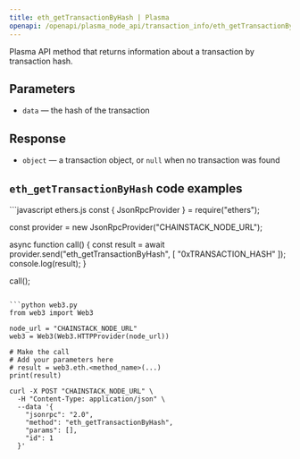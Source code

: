 ```yaml
---
title: eth_getTransactionByHash | Plasma
openapi: /openapi/plasma_node_api/transaction_info/eth_getTransactionByHash.json POST /be84184cd12967be5a65d06651c60085
---
```


Plasma API method that returns information about a transaction by transaction hash.

## Parameters

* `data` — the hash of the transaction

## Response

* `object` — a transaction object, or `null` when no transaction was found

## `eth_getTransactionByHash` code examples

<CodeGroup>
```javascript ethers.js
const { JsonRpcProvider } = require("ethers");

const provider = new JsonRpcProvider("CHAINSTACK_NODE_URL");

async function call() {
  const result = await provider.send("eth_getTransactionByHash", [
    "0xTRANSACTION_HASH"
  ]);
  console.log(result);
}

call();
```

```python web3.py
from web3 import Web3

node_url = "CHAINSTACK_NODE_URL"
web3 = Web3(Web3.HTTPProvider(node_url))

# Make the call
# Add your parameters here
# result = web3.eth.<method_name>(...)
print(result)
```

```shell cURL
curl -X POST "CHAINSTACK_NODE_URL" \
  -H "Content-Type: application/json" \
  --data '{
    "jsonrpc": "2.0",
    "method": "eth_getTransactionByHash",
    "params": [],
    "id": 1
  }'
```
</CodeGroup>
